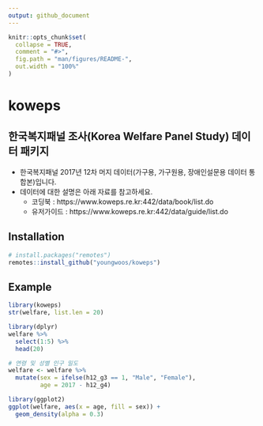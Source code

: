 ```yaml
---
output: github_document
---
```



```r
knitr::opts_chunk$set(
  collapse = TRUE,
  comment = "#>",
  fig.path = "man/figures/README-",
  out.width = "100%"
)
```

# koweps

## 한국복지패널 조사(Korea Welfare Panel Study) 데이터 패키지

- 한국복지패널 2017년 12차 머지 데이터(가구용, 가구원용, 장애인설문용 데이터 통합본)입니다.
- 데이터에 대한 설명은 아래 자료를 참고하세요.
    + 코딩북 : https://www.koweps.re.kr:442/data/book/list.do
    + 유저가이드 : https://www.koweps.re.kr:442/data/guide/list.do

## Installation

``` r
# install.packages("remotes")
remotes::install_github("youngwoos/koweps")
```


## Example

```r
library(koweps)
str(welfare, list.len = 20)

library(dplyr)
welfare %>% 
  select(1:5) %>% 
  head(20)
```

```r
# 연령 및 성별 인구 밀도
welfare <- welfare %>%
  mutate(sex = ifelse(h12_g3 == 1, "Male", "Female"),
         age = 2017 - h12_g4)

library(ggplot2)
ggplot(welfare, aes(x = age, fill = sex)) + 
  geom_density(alpha = 0.3)
```

